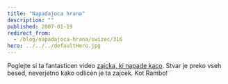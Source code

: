 ```yaml
---
title: "Napadajoca hrana"
description: ""
published: 2007-01-19
redirect_from:
  - /blog/napadajoca-hrana/swizec/316
hero: ../../../defaultHero.jpg
---
```


Poglejte si ta fantasticen video [zajcka, ki napade kaco](http://www.chilloutzone.de/files/07010804.html). Stvar je preko vseh besed, neverjetno kako odlicen je ta zajcek. Kot Rambo!
